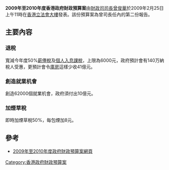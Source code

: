 {{Expand|time=2009-03-16}}
{{Unreferenced |time=2009-04-22T09:11:17+00:00 }}
'''2009年至2010年度香港政府財政預算案'''由[[財政司司長|財政司司長]][[曾俊華|曾俊華]]於2009年2月25日上午11時在[[香港立法會大樓|香港立法會大樓]]發表。該份預算案為曾司長任內的第二份報告。

== 主要內容 ==
=== 退稅 ===
寬減今年度50%[[薪俸稅|薪俸稅]]及[[個人入息課稅|個人入息課稅]]，上限為6000元，政府預計會有140万納稅人受惠，更預計會令[[庫房|庫房]]這樣少收41億元。
=== 創造就業机會 ===
創造62000個就業机會，政府須付出10億元。

=== 加煙草稅 ===
即時加煙草稅50%，每包煙加8元。

==參考==
*[http://www.budget.gov.hk/2009/chi/speech.html 2009年至2010年度政府財政預算案網頁]{{Wayback|url=http://www.budget.gov.hk/2009/chi/speech.html |date=20090508170810 }}

{{歷年香港政府財政預算案}}
{{HK-govpoli-stub}}

[[Category:香港政府財政預算案|Category:香港政府財政預算案]]